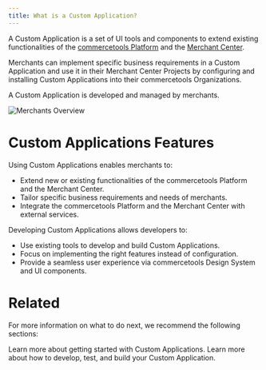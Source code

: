 ```yaml
---
title: What is a Custom Application?
---
```


A Custom Application is a set of UI tools and components to extend existing functionalities of the [commercetools Platform](https://commercetools.com/commerce-platform) and the [Merchant Center](https://commercetools.com/features/business-tooling).

Merchants can implement specific business requirements in a Custom Application and use it in their Merchant Center Projects by configuring and installing Custom Applications into their commercetools Organizations.

A Custom Application is developed and managed by merchants.

![Merchants Overview](/images/custom-applications-merchants-overview.png)

# Custom Applications Features

Using Custom Applications enables merchants to:

* Extend new or existing functionalities of the commercetools Platform and the Merchant Center.
* Tailor specific business requirements and needs of merchants.
* Integrate the commercetools Platform and the Merchant Center with external services.

Developing Custom Applications allows developers to:

* Use existing tools to develop and build Custom Applications.
* Focus on implementing the right features instead of configuration.
* Provide a seamless user experience via commercetools Design System and UI components.

# Related

For more information on what to do next, we recommend the following sections:

<Cards smallTitle clickable>
  <Card
    title="Getting Started"
    href="/getting-started"
  >
    Learn more about getting started with Custom Applications.
  </Card>
  <Card
    title="Development guidelines"
    href="/development"
  >
    Learn more about how to develop, test, and build your Custom Application.
  </Card>
</Cards>
